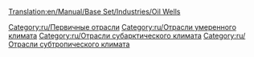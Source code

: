 [[Translation:en/Manual/Base Set/Industries/Oil Wells]]

{{ru/Промышленность| Изображение=en/Oilwells.png| имя=Нефтяная скважина
| Климат=[[ru/Manual/Климат|Умеренный]], [[ru/Manual/Климат|Субарктический]], [[ru/Manual/Климат|Субтропический]].
| Принимает=ничего
| Производит=[[ru/Manual/Base Set/Cargos/Нефть|Нефть]]
| Примечания=В умеренном климате добыча со временем уменьшается, пока скважина совсем не истощится и не закроется.
}}

{{ru/Navbox Промышленность}}

[[Category:ru/Первичные отрасли]]
[[Category:ru/Отрасли умеренного климата]]
[[Category:ru/Отрасли субарктического климата]]
[[Category:ru/Отрасли субтропического климата]]